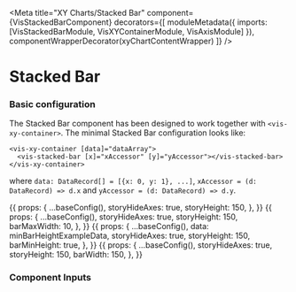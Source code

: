 


<Meta
  title="XY Charts/Stacked Bar"
  component={VisStackedBarComponent}
  decorators={[
    moduleMetadata({ imports: [VisStackedBarModule, VisXYContainerModule, VisAxisModule] }),
    componentWrapperDecorator(xyChartContentWrapper)
  ]}
/>

<style>{``}</style>

# Stacked Bar
### Basic configuration
The Stacked Bar component has been designed to work together with `<vis-xy-container>`. The minimal Stacked Bar configuration looks like:
```angular2html
<vis-xy-container [data]="dataArray">
  <vis-stacked-bar [x]="xAccessor" [y]="yAccessor"></vis-stacked-bar>
</vis-xy-container>
```
where `data: DataRecord[] = [{x: 0, y: 1}, ...]`, `xAccessor = (d: DataRecord) => d.x` and `yAccessor = (d: DataRecord) => d.y`.

<Story name="Simple Area">
  {{
    props: {
      ...baseConfig(),
      storyHideAxes: true,
      storyHeight: 150,
    },
  }}
</Story>

<Story name="Limiting Maximum Bar Width">
  {{
    props: {
      ...baseConfig(),
      storyHideAxes: true,
      storyHeight: 150,
      barMaxWidth: 10,
    },
  }}
</Story>

<Story name="Limiting Minimum Bar Height">
  {{
    props: {
      ...baseConfig(),
      data: minBarHeightExampleData,
      storyHideAxes: true,
      storyHeight: 150,
      barMinHeight: true,
    },
  }}
</Story>

<Story name="Bar Width">
  {{
    props: {
      ...baseConfig(),
      storyHideAxes: true,
      storyHeight: 150,
      barWidth: 150,
    },
  }}
</Story>


### Component Inputs

<ArgsTable of={VisStackedBarComponent} />
